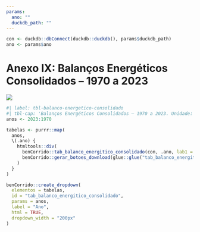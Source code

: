 ```yaml
---
params:
  ano: ""
  duckdb_path: ""
---
```


```r
con <- duckdb::dbConnect(duckdb::duckdb(), params$duckdb_path)
ano <- params$ano
```

# Anexo IX: Balanços Energéticos Consolidados – 1970 a 2023 {-}

![](../img/capas/imagem_cap_anexo.png)

```r
#| label: tbl-balanco-energetico-consolidado
#| tbl-cap: 'Balanços Energéticos Consolidados – 1970 a 2023. Unidade: 10³ tep.'
anos <- 2023:1970

tabelas <- purrr::map(
  anos,
  \(.ano) {
    htmltools::div(
      benCorrido::tab_balanco_energitico_consolidado(con, .ano, lab1 = ""),
      benCorrido::gerar_botoes_download(glue::glue("tab_balanco_energitico_consolidado_{.ano}"))
    )
  }
)

benCorrido::create_dropdown(
  elementos = tabelas,
  id = "tab_balanco_energitico_consolidado",
  params = anos,
  label = "Ano",
  html = TRUE,
  dropdown_width = "200px"
)
```